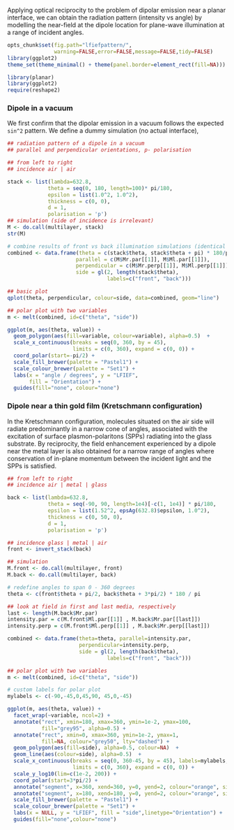 Applying optical reciprocity to the problem of dipolar emission near a planar interface, we can obtain the radiation pattern (intensity vs angle) by modelling the near-field at the dipole location for plane-wave illumination at a range of incident angles.

```r
opts_chunk$set(fig.path="lfiefpattern/",
               warning=FALSE,error=FALSE,message=FALSE,tidy=FALSE)
library(ggplot2)
theme_set(theme_minimal() + theme(panel.border=element_rect(fill=NA)))
```

```r
library(planar)
library(ggplot2)
require(reshape2)
```

### Dipole in a vacuum

We first confirm that the dipolar emission in a vacuum follows the expected `sin^2` pattern. We define a dummy simulation (no actual interface),

```r
## radiation pattern of a dipole in a vacuum
## parallel and perpendicular orientations, p- polarisation

## from left to right
## incidence air | air

stack <- list(lambda=632.8,
             theta = seq(0, 180, length=100)* pi/180, 
             epsilon = list(1.0^2, 1.0^2),
             thickness = c(0, 0),
             d = 1,
             polarisation = 'p')
## simulation (side of incidence is irrelevant)
M <- do.call(multilayer, stack)
str(M)

# combine results of front vs back illumination simulations (identical here)
combined <- data.frame(theta = c(stack$theta, stack$theta + pi) * 180/pi,
                      parallel = c(M$Mr.par[[1]], M$Ml.par[[1]]),
                      perpendicular = c(M$Mr.perp[[1]], M$Ml.perp[[1]]),
                      side = gl(2, length(stack$theta),
                                labels=c("front", "back")))

## basic plot
qplot(theta, perpendicular, colour=side, data=combined, geom="line")

## polar plot with two variables
m <- melt(combined, id=c("theta", "side"))

ggplot(m, aes(theta, value)) +
  geom_polygon(aes(fill=variable, colour=variable), alpha=0.5)  +
  scale_x_continuous(breaks = seq(0, 360, by = 45),
                     limits = c(0, 360), expand = c(0, 0)) +
  coord_polar(start=-pi/2) +
  scale_fill_brewer(palette = "Pastel1") +
  scale_colour_brewer(palette = "Set1") +
  labs(x = "angle / degrees", y = "LFIEF", 
       fill = "Orientation") +
  guides(fill="none", colour="none")
```

### Dipole near a thin gold film (Kretschmann configuration)

In the Kretschmann configuration, molecules situated on the air side will radiate predominantly in a narrow cone of angles, associated with the excitation of surface plasmon-polaritons (SPPs) radiating into the glass substrate. By reciprocity, the field enhancement experienced by a dipole near the metal layer is also obtained for a narrow range of angles where conservation of in-plane momentum between the incident light and the SPPs is satisfied.

```r
## from left to right
## incidence air | metal | glass

back <- list(lambda=632.8,
             theta = seq(-90, 90, length=1e4)[-c(1, 1e4)] * pi/180, 
             epsilon = list(1.52^2, epsAg(632.8)$epsilon, 1.0^2),
             thickness = c(0, 50, 0),
             d = 1,
             polarisation = 'p')

## incidence glass | metal | air
front <- invert_stack(back)

## simulation
M.front <- do.call(multilayer, front)
M.back <- do.call(multilayer, back)

# redefine angles to span 0 - 360 degrees
theta <- c(front$theta + pi/2, back$theta + 3*pi/2) * 180 / pi

## look at field in first and last media, respectively
last <- length(M.back$Mr.par)
intensity.par = c(M.front$Ml.par[[1]] , M.back$Mr.par[[last]])
intensity.perp = c(M.front$Ml.perp[[1]] , M.back$Mr.perp[[last]])

combined <- data.frame(theta=theta, parallel=intensity.par,
                       perpendicular=intensity.perp,
                       side = gl(2, length(back$theta),
                                labels=c("front", "back")))

## polar plot with two variables
m <- melt(combined, id=c("theta", "side"))

# custom labels for polar plot
mylabels <- c(-90,-45,0,45,90, 45,0,-45) 

ggplot(m, aes(theta, value)) +
  facet_wrap(~variable, ncol=2) +
  annotate("rect", xmin=180, xmax=360, ymin=1e-2, ymax=100,
           fill="grey95", alpha=0.5) +
  annotate("rect", xmin=0, xmax=360, ymin=1e-2, ymax=1,
           fill=NA, colour="grey50", lty="dashed") +
  geom_polygon(aes(fill=side), alpha=0.5, colour=NA)  +
  geom_line(aes(colour=side), alpha=0.5)  +
  scale_x_continuous(breaks = seq(0, 360-45, by = 45), labels=mylabels,
                     limits = c(0, 360), expand = c(0, 0)) +
  scale_y_log10(lim=c(1e-2, 200)) +
  coord_polar(start=3*pi/2) +
  annotate("segment", x=360, xend=360, y=0, yend=2, colour="orange", size=2) +
  annotate("segment", x=180, xend=180, y=0, yend=2, colour="orange", size=2) +
  scale_fill_brewer(palette = "Pastel1") +
  scale_colour_brewer(palette = "Set1") +
  labs(x = NULL, y = "LFIEF", fill = "side",linetype="Orientation") +
  guides(fill="none",colour="none")

```



